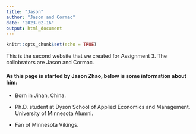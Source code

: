 ```yaml
---
title: "Jason"
author: "Jason and Cormac"
date: "2023-02-16"
output: html_document
---
```


```r
knitr::opts_chunk$set(echo = TRUE)
```

This is the second website that we created for Assignment 3. The collobrators are Jason and Cormac.



#### As this page is started by Jason Zhao, below is some information about him:

<body>

<ul>

<li>Born in Jinan, China. 

<li>Ph.D. student at Dyson School of Applied Economics and Management. University of Minnesota Alumni. 

<li>Fan of Minnesota Vikings.

</ul>

</body>

